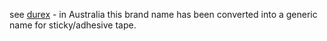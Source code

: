 see [[durex]] - in Australia this brand name has been converted into a generic name for sticky/adhesive tape.